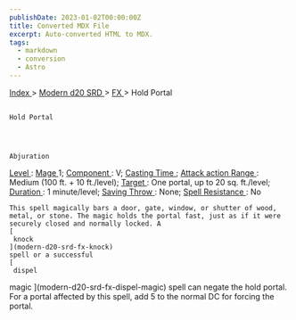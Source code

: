 ```yaml
---
publishDate: 2023-01-02T00:00:00Z
title: Converted MDX File
excerpt: Auto-converted HTML to MDX.
tags:
  - markdown
  - conversion
  - Astro
---
```


[
Index
](-index) >
[
Modern d20 SRD
](modern-d20-srd-index) >
[
FX
](modern-d20-srd-fx-index) > Hold Portal

##

    Hold Portal




    Abjuration

[
Level
](modern-d20-srd-fx-level)
:
[
Mage
](modern-d20-srd-classes-advanced-mage)
1;
[
Component
](modern-d20-srd-fx-components)
: V;
[
Casting Time
](modern-d20-srd-fx-casting-time)
;
[
Attack action
](modern-d20-srd-combat-attack-actions)
[
Range
](modern-d20-srd-fx-range)
: Medium (100 ft. + 10 ft./level);
[
Target
](modern-d20-srd-fx-target)
: One portal, up to 20 sq. ft./level;
[
Duration
](modern-d20-srd-fx-duration)
: 1 minute/level;
[
Saving Throw
](modern-d20-srd-basics-saving-throws)
: None;
[
Spell Resistance
](modern-d20-srd-special-abilities-spell-resistance)
: No

    This spell magically bars a door, gate, window, or shutter of wood, metal, or stone. The magic holds the portal fast, just as if it were securely closed and normally locked. A
    [
     knock
    ](modern-d20-srd-fx-knock)
    spell or a successful
    [
     dispel

magic
](modern-d20-srd-fx-dispel-magic)
spell can negate the hold portal. For a portal affected by this spell, add 5 to the normal DC for forcing the portal.
